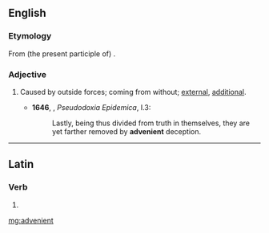 ==English==

===Etymology===
From (the present participle of) {{etyl|la|en}} {{m|la|advenīre}}.

===Adjective===
{{en-adj}}

# {{lb|en|now|_|rare}} Caused by outside forces; coming from without; [[external]], [[additional]].
#* '''1646''', {{w|Thomas Browne}}, ''Pseudodoxia Epidemica'', I.3:
#*: Lastly, being thus divided from truth in themselves, they are yet farther removed by '''advenient''' deception.

----

==Latin==

===Verb===
{{la-verb-form|advenient}}

# {{inflection of|adveniō||3|p|futr|actv|indc|lang=la}}

[[mg:advenient]]